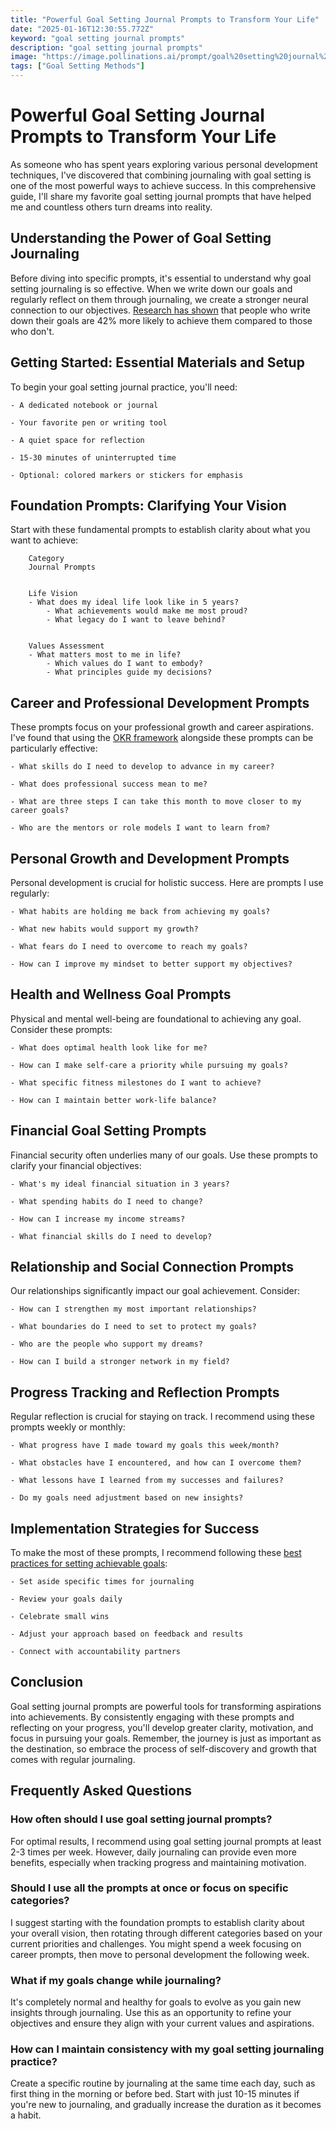 ```yaml
---
title: "Powerful Goal Setting Journal Prompts to Transform Your Life"
date: "2025-01-16T12:30:55.772Z"
keyword: "goal setting journal prompts"
description: "goal setting journal prompts"
image: "https://image.pollinations.ai/prompt/goal%20setting%20journal%20prompts%2C%20realistic%20photo%2C%20high%20quality%2C%204k?width=1024&height=1024&nologo=true"
tags: ["Goal Setting Methods"]
---
```



# Powerful Goal Setting Journal Prompts to Transform Your Life


As someone who has spent years exploring various personal development techniques, I've discovered that combining journaling with goal setting is one of the most powerful ways to achieve success. In this comprehensive guide, I'll share my favorite goal setting journal prompts that have helped me and countless others turn dreams into reality.



## Understanding the Power of Goal Setting Journaling


Before diving into specific prompts, it's essential to understand why goal setting journaling is so effective. When we write down our goals and regularly reflect on them through journaling, we create a stronger neural connection to our objectives. [Research has shown](https://productivityprospect.com/blog/using-journaling-as-a-tool-for-effective-goal-setting/) that people who write down their goals are 42% more likely to achieve them compared to those who don't.



## Getting Started: Essential Materials and Setup


To begin your goal setting journal practice, you'll need:



    - A dedicated notebook or journal

    - Your favorite pen or writing tool

    - A quiet space for reflection

    - 15-30 minutes of uninterrupted time

    - Optional: colored markers or stickers for emphasis



## Foundation Prompts: Clarifying Your Vision


Start with these fundamental prompts to establish clarity about what you want to achieve:




    
        Category
        Journal Prompts
    
    
        Life Vision
        - What does my ideal life look like in 5 years?
            - What achievements would make me most proud?
            - What legacy do I want to leave behind?
    
    
        Values Assessment
        - What matters most to me in life?
            - Which values do I want to embody?
            - What principles guide my decisions?
    




## Career and Professional Development Prompts


These prompts focus on your professional growth and career aspirations. I've found that using the [OKR framework](https://productivityprospect.com/blog/benefits-of-using-the-okr-framework-for-goal-setting/) alongside these prompts can be particularly effective:




    - What skills do I need to develop to advance in my career?

    - What does professional success mean to me?

    - What are three steps I can take this month to move closer to my career goals?

    - Who are the mentors or role models I want to learn from?



## Personal Growth and Development Prompts


Personal development is crucial for holistic success. Here are prompts I use regularly:




    - What habits are holding me back from achieving my goals?

    - What new habits would support my growth?

    - What fears do I need to overcome to reach my goals?

    - How can I improve my mindset to better support my objectives?



## Health and Wellness Goal Prompts


Physical and mental well-being are foundational to achieving any goal. Consider these prompts:




    - What does optimal health look like for me?

    - How can I make self-care a priority while pursuing my goals?

    - What specific fitness milestones do I want to achieve?

    - How can I maintain better work-life balance?



## Financial Goal Setting Prompts


Financial security often underlies many of our goals. Use these prompts to clarify your financial objectives:




    - What's my ideal financial situation in 3 years?

    - What spending habits do I need to change?

    - How can I increase my income streams?

    - What financial skills do I need to develop?



## Relationship and Social Connection Prompts


Our relationships significantly impact our goal achievement. Consider:




    - How can I strengthen my most important relationships?

    - What boundaries do I need to set to protect my goals?

    - Who are the people who support my dreams?

    - How can I build a stronger network in my field?



## Progress Tracking and Reflection Prompts


Regular reflection is crucial for staying on track. I recommend using these prompts weekly or monthly:




    - What progress have I made toward my goals this week/month?

    - What obstacles have I encountered, and how can I overcome them?

    - What lessons have I learned from my successes and failures?

    - Do my goals need adjustment based on new insights?



## Implementation Strategies for Success


To make the most of these prompts, I recommend following these [best practices for setting achievable goals](https://productivityprospect.com/blog/best-practices-for-setting-achievable-personal-goals/):




    - Set aside specific times for journaling

    - Review your goals daily

    - Celebrate small wins

    - Adjust your approach based on feedback and results

    - Connect with accountability partners



## Conclusion


Goal setting journal prompts are powerful tools for transforming aspirations into achievements. By consistently engaging with these prompts and reflecting on your progress, you'll develop greater clarity, motivation, and focus in pursuing your goals. Remember, the journey is just as important as the destination, so embrace the process of self-discovery and growth that comes with regular journaling.



## Frequently Asked Questions


### How often should I use goal setting journal prompts?

For optimal results, I recommend using goal setting journal prompts at least 2-3 times per week. However, daily journaling can provide even more benefits, especially when tracking progress and maintaining motivation.



### Should I use all the prompts at once or focus on specific categories?

I suggest starting with the foundation prompts to establish clarity about your overall vision, then rotating through different categories based on your current priorities and challenges. You might spend a week focusing on career prompts, then move to personal development the following week.



### What if my goals change while journaling?

It's completely normal and healthy for goals to evolve as you gain new insights through journaling. Use this as an opportunity to refine your objectives and ensure they align with your current values and aspirations.



### How can I maintain consistency with my goal setting journaling practice?

Create a specific routine by journaling at the same time each day, such as first thing in the morning or before bed. Start with just 10-15 minutes if you're new to journaling, and gradually increase the duration as it becomes a habit.



